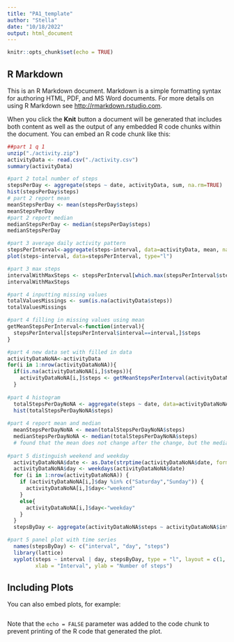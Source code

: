 ```yaml
---
title: "PA1_template"
author: "Stella"
date: "10/18/2022"
output: html_document
---
```


```r
knitr::opts_chunk$set(echo = TRUE)
```

## R Markdown

This is an R Markdown document. Markdown is a simple formatting syntax for authoring HTML, PDF, and MS Word documents. For more details on using R Markdown see <http://rmarkdown.rstudio.com>.

When you click the **Knit** button a document will be generated that includes both content as well as the output of any embedded R code chunks within the document. You can embed an R code chunk like this:

```r
##part 1 q 1
unzip("./activity.zip")
activityData <- read.csv("./activity.csv")
summary(activityData)

#part 2 total number of steps
stepsPerDay <- aggregate(steps ~ date, activityData, sum, na.rm=TRUE)
hist(stepsPerDay$steps)
# part 2 report mean
meanStepsPerDay <- mean(stepsPerDay$steps)
meanStepsPerDay
#part 2 report median
medianStepsPerDay <- median(stepsPerDay$steps)
medianStepsPerDay

#part 3 average daily activity pattern
stepsPerInterval<-aggregate(steps~interval, data=activityData, mean, na.rm=TRUE)
plot(steps~interval, data=stepsPerInterval, type="l")

#part 3 max steps
intervalWithMaxSteps <- stepsPerInterval[which.max(stepsPerInterval$steps),]$interval
intervalWithMaxSteps

#part 4 inputting missing values
totalValuesMissings <- sum(is.na(activityData$steps))
totalValuesMissings

#part 4 filling in missing values using mean
getMeanStepsPerInterval<-function(interval){
  stepsPerInterval[stepsPerInterval$interval==interval,]$steps
}

#part 4 new data set with filled in data
activityDataNoNA<-activityData
for(i in 1:nrow(activityDataNoNA)){
  if(is.na(activityDataNoNA[i,]$steps)){
    activityDataNoNA[i,]$steps <- getMeanStepsPerInterval(activityDataNoNA[i,]$interval)
  }
  
#part 4 histogram
  totalStepsPerDayNoNA <- aggregate(steps ~ date, data=activityDataNoNA, sum)
  hist(totalStepsPerDayNoNA$steps)
  
#part 4 report mean and median
  meanStepsPerDayNoNA <- mean(totalStepsPerDayNoNA$steps)
  medianStepsPerDayNoNA <- median(totalStepsPerDayNoNA$steps)
  # found that the mean does not change after the change, but the median does by a small value. 
  
#part 5 distinguish weekend and weekday
  activityDataNoNA$date <- as.Date(strptime(activityDataNoNA$date, format="%Y-%m-%d"))
  activityDataNoNA$day <- weekdays(activityDataNoNA$date)
  for (i in 1:nrow(activityDataNoNA)) {
    if (activityDataNoNA[i,]$day %in% c("Saturday","Sunday")) {
      activityDataNoNA[i,]$day<-"weekend"
    }
    else{
      activityDataNoNA[i,]$day<-"weekday"
    }
  }
  stepsByDay <- aggregate(activityDataNoNA$steps ~ activityDataNoNA$interval + activityDataNoNA$day, activityDataNoNA, mean)

#part 5 panel plot with time series
  names(stepsByDay) <- c("interval", "day", "steps")
  library(lattice)
  xyplot(steps ~ interval | day, stepsByDay, type = "l", layout = c(1, 2), 
         xlab = "Interval", ylab = "Number of steps")

```

## Including Plots

You can also embed plots, for example:

```r

```

Note that the `echo = FALSE` parameter was added to the code chunk to prevent printing of the R code that generated the plot.
